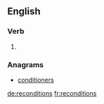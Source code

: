 ==English==

===Verb===
{{head|en}}

# {{en-third-person singular of|recondition}}

===Anagrams===
* [[conditioners#English|conditioners]]

[[de:reconditions]]
[[fr:reconditions]]